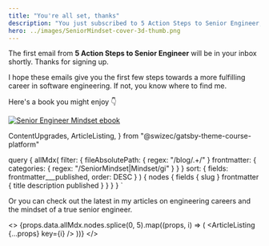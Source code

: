 ```yaml
---
title: "You're all set, thanks"
description: "You just subscribed to 5 Action Steps to Senior Engineer, thanks"
hero: ../images/SeniorMindset-cover-3d-thumb.png
---
```


The first email from **5 Action Steps to Senior Engineer** will be in your inbox shortly. Thanks for signing up.

I hope these emails give you the first few steps towards a more fulfilling career in software engineering. If not, you know where to find me.

Here's a book you might enjoy 👇

[![Senior Engineer Mindset ebook](../images/SeniorMindset-cover-3d.png)](/senior-mindset/)

  ContentUpgrades,
  ArticleListing,
} from "@swizec/gatsby-theme-course-platform"

  query {
    allMdx(
      filter: {
        fileAbsolutePath: { regex: "/blog/.+/" }
        frontmatter: { categories: { regex: "/SeniorMindset|Mindset/gi" } }
      }
      sort: { fields: frontmatter___published, order: DESC }
    ) {
      nodes {
        fields {
          slug
        }
        frontmatter {
          title
          description
          published
        }
      }
    }
  }
`

Or you can check out the latest in my articles on engineering careers and the mindset of a true senior engineer.

<>
  {props.data.allMdx.nodes.splice(0, 5).map((props, i) => (
    <ArticleListing {...props} key={i} />
  ))}
</>
